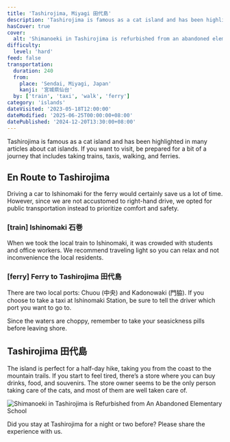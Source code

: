 ```yaml
---
title: 'Tashirojima, Miyagi 田代島'
description: 'Tashirojima is famous as a cat island and has been highlighted in many articles about cat islands. If you want to visit, be prepared for a bit of a journey that includes taking trains, taxis, walking, and ferries.'
hasCover: true
cover:
  alt: 'Shimanoeki in Tashirojima is refurbished from an abandoned elementary school'
difficulty:
  level: 'hard'
feed: false
transportation:
  duration: 240
  from:
    place: 'Sendai, Miyagi, Japan'
    kanji: '宮城県仙台'
  by: ['train', 'taxi', 'walk', 'ferry']
category: 'islands'
dateVisited: '2023-05-18T12:00:00'
dateModified: '2025-06-25T00:00:00+08:00'
datePublished: '2024-12-20T13:30:00+08:00'
---
```



Tashirojima is famous as a cat island and has been highlighted in many articles about cat islands. If you want to visit, be prepared for a bit of a journey that includes taking trains, taxis, walking, and ferries.

<Abstract transportation={frontmatter.transportation} />

## En Route to Tashirojima

Driving a car to Ishinomaki for the ferry would certainly save us a lot of time. However, since we are not accustomed to right-hand drive, we opted for public transportation instead to prioritize comfort and safety.

### [train] Ishinomaki 石巻

When we took the local train to Ishinomaki, it was crowded with students and office workers. We recommend traveling light so you can relax and not inconvenience the local residents.

### [ferry] Ferry to Tashirojima 田代島

There are two local ports: Chuou (中央) and Kadonowaki (門脇). If you choose to take a taxi at Ishinomaki Station, be sure to tell the driver which port you want to go to.

Since the waters are choppy, remember to take your seasickness pills before leaving shore.

## Tashirojima 田代島

The island is perfect for a half-day hike, taking you from the coast to the mountain trails. If you start to feel tired, there’s a store where you can buy drinks, food, and souvenirs. The store owner seems to be the only person taking care of the cats, and most of them are well taken care of.

![Shimanoeki in Tashirojima is Refurbished from An Abandoned Elementary School](@assets/tashirojima/shimanoeki.jpg)

Did you stay at Tashirojima for a night or two before? Please share the experience with us.
